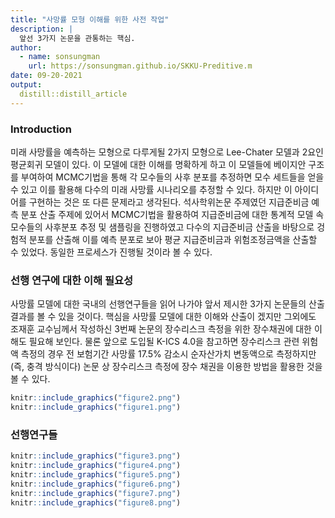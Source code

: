 ```yaml
---
title: "사망률 모형 이해를 위한 사전 작업"
description: |
  앞선 3가지 논문을 관통하는 핵심.
author:
  - name: sonsungman
    url: https://sonsungman.github.io/SKKU-Preditive.m
date: 09-20-2021
output:
  distill::distill_article
---
```


### Introduction

  미래 사망률을 예측하는 모형으로 다루게될 2가지 모형으로 Lee-Chater 모델과 2요인 평균회귀 모델이 있다. 이 모델에 대한 이해를 명확하게 하고 이 모델들에 베이지안 구조를 부여하여 MCMC기법을 통해 각 모수들의 사후 분포를 추정하면 모수 세트들을 얻을 수 있고 이를 활용해 다수의 미래 사망률 시나리오를 추정할 수 있다. 하지만 이 아이디어를 구현하는 것은 또 다른 문제라고 생각된다. 석사학위논문 주제였던 지급준비금 예측 분포 산출 주제에 있어서 MCMC기법을 활용하여 지급준비금에 대한 통계적 모델 속 모수들의 사후분포 추정 및 샘플링을 진행하였고 다수의 지급준비금 산출을 바탕으로 겅험적 분포를 산출해 이를 예측 분포로 보아 평균 지급준비금과 위험조정금액을 산출할 수 있었다. 동일한 프로세스가 진행될 것이라 볼 수 있다. 


### 선행 연구에 대한 이해 필요성

  사망률 모델에 대한 국내의 선행연구들을 읽어 나가야 앞서 제시한 3가지 논문들의 산출 결과를 볼 수 있을 것이다. 핵심을 사망률 모델에 대한 이해와 산출이 겠지만 그외에도 조재훈 교수님께서 작성하신 3번째 논문의 장수리스크 측정을 위한 장수채권에 대한 이해도 필요해 보인다. 물론 앞으로 도입될 K-ICS 4.0을 참고하면 장수리스크 관련 위험액 측정의 경우 전 보험기간 사망률 17.5% 감소시 순자산가치 변동액으로 측정하지만(즉, 충격 방식이다) 논문 상 장수리스크 측정에 장수 채권을 이용한 방법을 활용한 것을 볼 수 있다. 

```r
knitr::include_graphics("figure2.png")
knitr::include_graphics("figure1.png")
```

### 선행연구들

```r
knitr::include_graphics("figure3.png")
knitr::include_graphics("figure4.png")
knitr::include_graphics("figure5.png")
knitr::include_graphics("figure6.png")
knitr::include_graphics("figure7.png")
knitr::include_graphics("figure8.png")
```